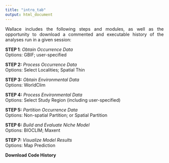 ```yaml
---
title: "intro_tab"
output: html_document
---
```

<p align="justify">
Wallace includes the following steps and modules, as well as the opportunity to download a commented and executable history of the analyses run in a given session:  
</p>
**STEP 1**: *Obtain Occurrence Data*  
Options: GBIF; user-specified  

**STEP 2:** *Process Occurrence Data*  
Options: Select Localities; Spatial Thin  

**STEP 3:** *Obtain Environmental Data*  
Options: WorldClim  

**STEP 4:** *Process Environmental Data*  
Options: Select Study Region (including user-specified)  

**STEP 5:** *Partition Occurrence Data*  
Options: Non-spatial Partition; or Spatial Partition  

**STEP 6:** *Build and Evaluate Niche Model*  
Options: BIOCLIM; Maxent  

**STEP 7:** *Visualize Model Results*  
Options: Map Prediction  

**Download Code History**  

